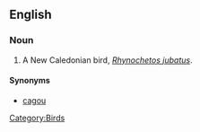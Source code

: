 ==English==
{{wikipedia}}

===Noun===
{{en-noun}}

#A New Caledonian bird, ''[[Rhynochetos jubatus]]''.

====Synonyms====
*[[cagou]]

[[Category:Birds]]